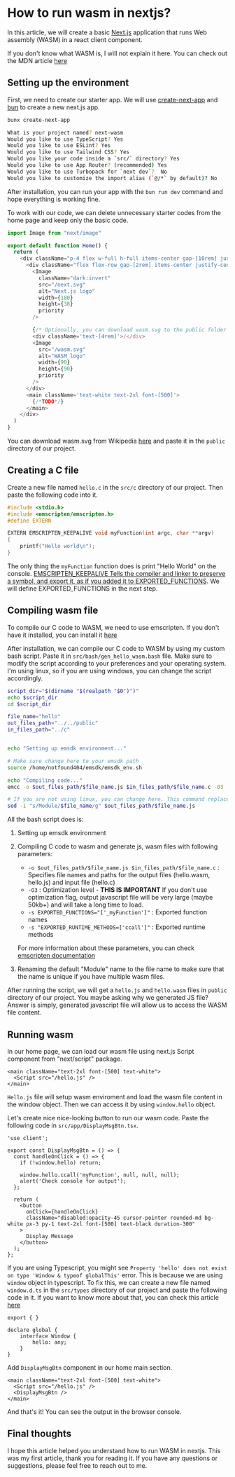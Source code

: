 # How to run wasm in nextjs?

In this article, we will create a basic [Next.js](https://nextjs.org/) application that runs Web assembly (WASM) in a react client component.

If you don't know what WASM is, I will not explain it here. You can check out the MDN article [here](https://developer.mozilla.org/en-US/docs/WebAssembly/Guides/Concepts)

## Setting up the environment

First, we need to create our starter app. We will use [create-next-app](https://nextjs.org/docs/getting-started/installation) and [bun](https://bun.sh/) to create a new next.js app.

```bash
bunx create-next-app
```

```bash
What is your project named? next-wasm
Would you like to use TypeScript? Yes
Would you like to use ESLint? Yes
Would you like to use Tailwind CSS? Yes
Would you like your code inside a `src/` directory? Yes
Would you like to use App Router? (recommended) Yes
Would you like to use Turbopack for `next dev`?  No
Would you like to customize the import alias (`@/*` by default)? No
```

After installation, you can run your app with the `bun run dev` command and hope everything is working fine.

To work with our code, we can delete unnecessary starter codes from the home page and keep only the basic code.

```typescript
import Image from "next/image"

export default function Home() {
  return (
    <div className="p-4 flex w-full h-full items-center gap-[10rem] justify-center flex-col font-[family-name:var(--font-geist-sans)]">
      <div className="flex flex-row gap-[2rem] items-center justify-center">
        <Image
          className="dark:invert"
          src="/next.svg"
          alt="Next.js logo"
          width={180}
          height={38}
          priority
        />

        {/* Optionally, you can download wasm.svg to the public folder or delete it here */}
        <div className='text-[4rem]'>/</div>
        <Image
          src="/wasm.svg"
          alt="WASM logo"
          width={90}
          height={90}
          priority
        />
      </div>
      <main className='text-white text-2xl font-[500]'>
        {/*TODO*/}
      </main>
    </div>
  )
}
```

You can download wasm.svg from Wikipedia [here](https://upload.wikimedia.org/wikipedia/commons/1/1f/WebAssembly_Logo.svg) and paste it in the `public` directory of our project.

## Creating a C file

Create a new file named `hello.c` in the `src/c` directory of our project. Then paste the following code into it.

```c
#include <stdio.h>
#include <emscripten/emscripten.h>
#define EXTERN

EXTERN EMSCRIPTEN_KEEPALIVE void myFunction(int argc, char **argv)
{
    printf("Hello world\n");
}
```

The only thing the `myFunction` function does is print "Hello World" on the console. [EMSCRIPTEN_KEEPALIVE Tells the compiler and linker to preserve a symbol, and export it, as if you added it to EXPORTED_FUNCTIONS](https://emscripten.org/docs/api_reference/emscripten.h.html#c.EMSCRIPTEN_KEEPALIVE). We will define EXPORTED_FUNCTIONS in the next step.

## Compiling wasm file

To compile our C code to WASM, we need to use emscripten. If you don't have it installed, you can install it [here](https://emscripten.org/docs/getting_started/downloads.html)

After installation, we can compile our C code to WASM by using my custom bash script. Paste it in `src/bash/gen_hello_wasm.bash` file. Make sure to modify the script according to your preferences and your operating system. I'm using linux, so if you are using windows, you can change the script accordingly.

```bash
script_dir="$(dirname "$(realpath "$0")")"
echo $script_dir
cd $script_dir

file_name="hello"
out_files_path="../../public"
in_files_path="../c"


echo "Setting up emsdk environment..."

# Make sure change here to your emsdk path
source /home/notfound404/emsdk/emsdk_env.sh

echo "Compiling code..."
emcc -o $out_files_path/$file_name.js $in_files_path/$file_name.c -O3 -s EXPORTED_FUNCTIONS="['_myFunction']" -s "EXPORTED_RUNTIME_METHODS=['ccall']"

# If you are not using linux, you can change here. This command replaces "Module" texts to file_name in js file
sed -i "s/Module/$file_name/g" $out_files_path/$file_name.js
```

All the bash script does is:

1. Setting up emsdk environment
2. Compiling C code to wasm and generate js, wasm files with following parameters:

   - `-o $out_files_path/$file_name.js $in_files_path/$file_name.c` : Specifies file names and paths for the output files (hello.wasm, hello.js) and input file (hello.c)
   - `-O3` : Optimization level - **THIS IS IMPORTANT** If you don't use optimization flag, output javascript file will be very large (maybe 50kb+) and will take a long time to load.
   - `-s EXPORTED_FUNCTIONS="['_myFunction']"` : Exported function names
   - `-s "EXPORTED_RUNTIME_METHODS=['ccall']"` : Exported runtime methods

   For more information about these parameters, you can check [emscripten documentation](https://emscripten.org/docs/tools_reference/emcc.html)

3. Renaming the default "Module" name to the file name to make sure that the name is unique if you have multiple wasm files.

After running the script, we will get a `hello.js` and `hello.wasm` files in `public` directory of our project. You maybe asking why we generated JS file? Answer is simply, generated javascript file will allow us to access the WASM file content.

## Running wasm

In our home page, we can load our wasm file using next.js Script component from "next/script" package.

```tsx
<main className="text-2xl font-[500] text-white">
  <Script src="/hello.js" />
</main>
```

`Hello.js` file will setup wasm enviroment and load the wasm file content in the window object. Then we can access it by using `window.hello` object.

Let's create nice nice-looking button to run our wasm code. Paste the following code in `src/app/DisplayMsgBtn.tsx`.

```tsx
'use client';

export const DisplayMsgBtn = () => {
  const handleOnClick = () => {
    if (!window.hello) return;

    window.hello.ccall('myFunction', null, null, null);
    alert('Check console for output');
  };

  return (
    <button
      onClick={handleOnClick}
      className="disabled:opacity-45 cursor-pointer rounded-md bg-white px-3 py-1 text-2xl font-[500] text-black duration-300"
    >
      Display Message
    </button>
  );
};
```

If you are using Typescript, you might see `Property 'hello' does not exist on type 'Window & typeof globalThis'` error. This is because we are using `window` object in typescript. To fix this, we can create a new file named `window.d.ts` in the `src/types` directory of our project and paste the following code in it. If you want to know more about that, you can check this article [here](https://www.totaltypescript.com/how-to-properly-type-window)

```
export { }

declare global {
    interface Window {
        hello: any;
    }
}
```

Add `DisplayMsgBtn` component in our home main section.

```tsx
<main className="text-2xl font-[500] text-white">
  <Script src="/hello.js" />
  <DisplayMsgBtn />
</main>
```

And that's it! You can see the output in the browser console.

## Final thoughts

I hope this article helped you understand how to run WASM in nextjs. This was my first article, thank you for reading it. If you have any questions or suggestions, please feel free to reach out to me.
